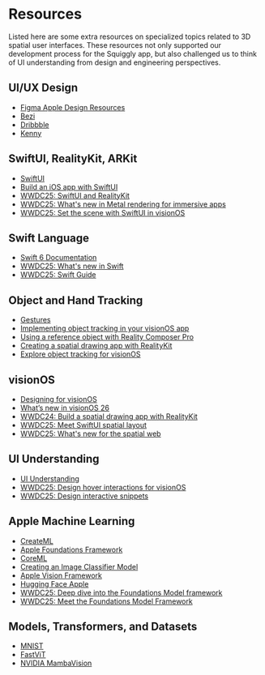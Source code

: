 # Resources

Listed here are some extra resources on specialized topics related to 3D spatial user interfaces. These resources not only supported our development process for the Squiggly app, but also challenged us to think of UI understanding from design and engineering perspectives. 

## UI/UX Design 
* [Figma Apple Design Resources](https://www.figma.com/design/u5bfOgLFDK2QfQZhBD2Igb/Apple-Design-Resources---visionOS--Community-?node-id=367-3016&p=f&m=draw)
* [Bezi]()
* [Dribbble]()
* [Kenny]()

## SwiftUI, RealityKit, ARKit
* [SwiftUI](https://developer.apple.com/swiftui/)
* [Build an iOS app with SwiftUI](https://www.swift.org/getting-started/swiftui/)
* [WWDC25: SwiftUI and RealityKit](https://developer.apple.com/videos/play/wwdc2025/274)
* [WWDC25: What's new in Metal rendering for immersive apps](https://developer.apple.com/videos/play/wwdc2025/294)
* [WWDC25: Set the scene with SwiftUI in visionOS](https://developer.apple.com/videos/play/wwdc2025/290)

## Swift Language
* [Swift 6 Documentation]()
* [WWDC25: What's new in Swift](https://developer.apple.com/videos/play/wwdc2025/245)
* [WWDC25: Swift Guide](https://developer.apple.com/news/?id=aygr6s4v)

## Object and Hand Tracking
* [Gestures](https://developer.apple.com/design/human-interface-guidelines/gestures)
* [Implementing object tracking in your visionOS app](https://developer.apple.com/documentation/visionos/implementing-object-tracking-in-your-visionos-app)
* [Using a reference object with Reality Composer Pro](https://developer.apple.com/documentation/visionos/using-a-reference-object-with-reality-composer-pro)
* [Creating a spatial drawing app with RealityKit](https://developer.apple.com/documentation/realitykit/creating-a-spatial-drawing-app-with-realitykit)
* [Explore object tracking for visionOS](https://developer.apple.com/videos/play/wwdc2024/10101)

## visionOS
* [Designing for visionOS](https://developer.apple.com/design/human-interface-guidelines/designing-for-visionos)
* [What’s new in visionOS 26](https://developer.apple.com/visionos/whats-new/)
* [WWDC24: Build a spatial drawing app with RealityKit](https://developer.apple.com/videos/play/wwdc2024/10104)
* [WWDC25: Meet SwiftUI spatial layout](https://developer.apple.com/videos/play/wwdc2025/273)
* [WWDC25: What's new for the spatial web](https://developer.apple.com/videos/play/wwdc2025/237)

## UI Understanding
* [UI Understanding](https://machinelearning.apple.com/video/ui-understanding)
* [WWDC25: Design hover interactions for visionOS](https://developer.apple.com/videos/play/wwdc2025/303)
* [WWDC25: Design interactive snippets](https://developer.apple.com/videos/play/wwdc2025/281)

## Apple Machine Learning
* [CreateML]()
* [Apple Foundations Framework]()
* [CoreML]()
* [Creating an Image Classifier Model](https://developer.apple.com/documentation/createml/creating-an-image-classifier-model)
* [Apple Vision Framework]()
* [Hugging Face Apple]()
* [WWDC25: Deep dive into the Foundations Model framework](https://developer.apple.com/videos/play/wwdc2025/301)
* [WWDC25: Meet the Foundations Model Framework](https://developer.apple.com/videos/play/wwdc2025/286)

## Models, Transformers, and Datasets 
* [MNIST]()
* [FastViT]()
* [NVIDIA MambaVision]()




